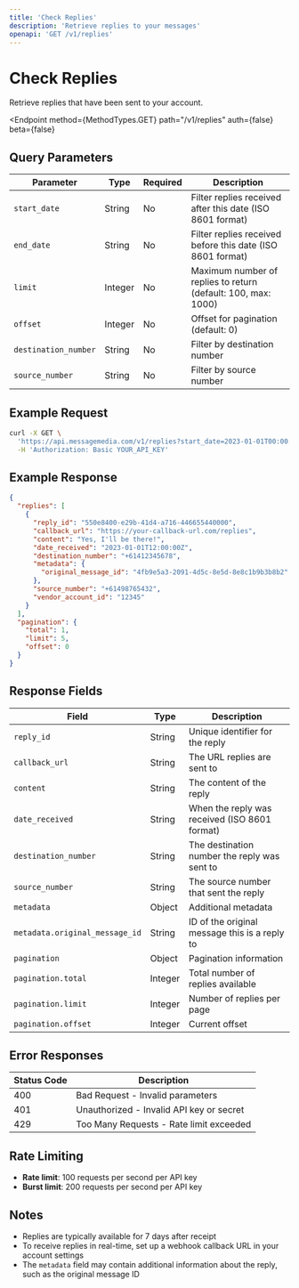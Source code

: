 ```yaml
---
title: 'Check Replies'
description: 'Retrieve replies to your messages'
openapi: 'GET /v1/replies'
---
```



# Check Replies

Retrieve replies that have been sent to your account.

<Endpoint
  method={MethodTypes.GET}
  path="/v1/replies"
  auth={false}
  beta={false}
>
  <Method
    type={MethodTypes.GET}
    path="/v1/replies"
    summary="Check replies"
    id="checkReplies"
    auth={false}
  />
</Endpoint>

## Query Parameters

| Parameter | Type | Required | Description |
|-----------|------|----------|-------------|
| `start_date` | String | No | Filter replies received after this date (ISO 8601 format) |
| `end_date` | String | No | Filter replies received before this date (ISO 8601 format) |
| `limit` | Integer | No | Maximum number of replies to return (default: 100, max: 1000) |
| `offset` | Integer | No | Offset for pagination (default: 0) |
| `destination_number` | String | No | Filter by destination number |
| `source_number` | String | No | Filter by source number |

## Example Request

```bash
curl -X GET \
  'https://api.messagemedia.com/v1/replies?start_date=2023-01-01T00:00:00Z&limit=5' \
  -H 'Authorization: Basic YOUR_API_KEY'
```

## Example Response

```json
{
  "replies": [
    {
      "reply_id": "550e8400-e29b-41d4-a716-446655440000",
      "callback_url": "https://your-callback-url.com/replies",
      "content": "Yes, I'll be there!",
      "date_received": "2023-01-01T12:00:00Z",
      "destination_number": "+61412345678",
      "metadata": {
        "original_message_id": "4fb9e5a3-2091-4d5c-8e5d-8e8c1b9b3b8b2"
      },
      "source_number": "+61498765432",
      "vendor_account_id": "12345"
    }
  ],
  "pagination": {
    "total": 1,
    "limit": 5,
    "offset": 0
  }
}
```

## Response Fields

| Field | Type | Description |
|-------|------|-------------|
| `reply_id` | String | Unique identifier for the reply |
| `callback_url` | String | The URL replies are sent to |
| `content` | String | The content of the reply |
| `date_received` | String | When the reply was received (ISO 8601 format) |
| `destination_number` | String | The destination number the reply was sent to |
| `source_number` | String | The source number that sent the reply |
| `metadata` | Object | Additional metadata |
| `metadata.original_message_id` | String | ID of the original message this is a reply to |
| `pagination` | Object | Pagination information |
| `pagination.total` | Integer | Total number of replies available |
| `pagination.limit` | Integer | Number of replies per page |
| `pagination.offset` | Integer | Current offset |

## Error Responses

| Status Code | Description |
|-------------|-------------|
| 400 | Bad Request - Invalid parameters |
| 401 | Unauthorized - Invalid API key or secret |
| 429 | Too Many Requests - Rate limit exceeded |

## Rate Limiting

- **Rate limit**: 100 requests per second per API key
- **Burst limit**: 200 requests per second per API key

## Notes

- Replies are typically available for 7 days after receipt
- To receive replies in real-time, set up a webhook callback URL in your account settings
- The `metadata` field may contain additional information about the reply, such as the original message ID
